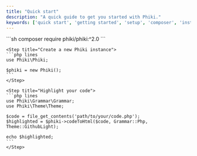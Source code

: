 ```yaml
---
title: "Quick start"
description: "A quick guide to get you started with Phiki."
keywords: ['quick start', 'getting started', 'setup', 'composer', 'install']
---
```


<Steps>
    <Step title="Install Phiki">
    ```sh
    composer require phiki/phiki:^2.0
    ```
    </Step>

    <Step title="Create a new Phiki instance">
    ```php lines
    use Phiki\Phiki;

    $phiki = new Phiki();
    ```
    </Step>

    <Step title="Highlight your code">
    ```php lines
    use Phiki\Grammar\Grammar;
    use Phiki\Theme\Theme;

    $code = file_get_contents('path/to/your/code.php');
    $highlighted = $phiki->codeToHtml($code, Grammar::Php, Theme::GithubLight);

    echo $highlighted;
    ```
    </Step>
</Steps>

